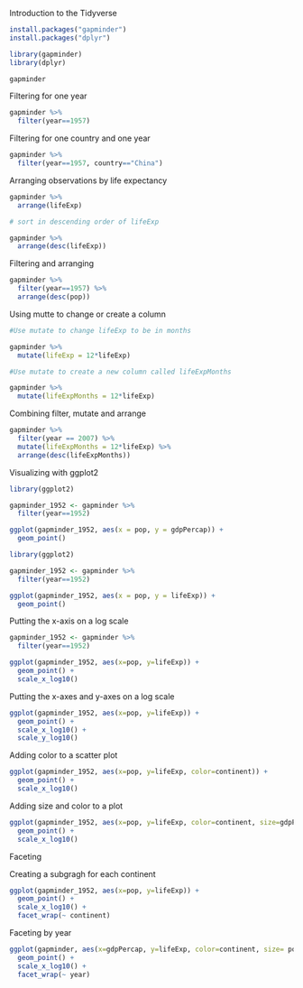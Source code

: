 Introduction to the Tidyverse

```{r}
install.packages("gapminder")
install.packages("dplyr")

library(gapminder)
library(dplyr)

gapminder

```
Filtering for one year

```{r}
gapminder %>%
  filter(year==1957)
```
Filtering for one country and one year

```{r}
gapminder %>%
  filter(year==1957, country=="China")
```

Arranging observations by life expectancy

```{r}
gapminder %>%
  arrange(lifeExp)

# sort in descending order of lifeExp

gapminder %>%
  arrange(desc(lifeExp))
```
Filtering and arranging
```{r}
gapminder %>%
  filter(year==1957) %>%
  arrange(desc(pop))
```
Using mutte to change or create a column

```{r}
#Use mutate to change lifeExp to be in months

gapminder %>%
  mutate(lifeExp = 12*lifeExp)

#Use mutate to create a new column called lifeExpMonths

gapminder %>%
  mutate(lifeExpMonths = 12*lifeExp)

```
Combining filter, mutate and arrange

```{r}
gapminder %>%
  filter(year == 2007) %>%
  mutate(lifeExpMonths = 12*lifeExp) %>%
  arrange(desc(lifeExpMonths))
```
Visualizing with ggplot2
```{r}
library(ggplot2)

gapminder_1952 <- gapminder %>%
  filter(year==1952)

ggplot(gapminder_1952, aes(x = pop, y = gdpPercap)) + 
  geom_point()

```
```{r}
library(ggplot2)

gapminder_1952 <- gapminder %>%
  filter(year==1952)

ggplot(gapminder_1952, aes(x = pop, y = lifeExp)) + 
  geom_point()

```
Putting the x-axis on a log scale

```{r}
gapminder_1952 <- gapminder %>%
  filter(year==1952)

ggplot(gapminder_1952, aes(x=pop, y=lifeExp)) +
  geom_point() +
  scale_x_log10()
```
Putting the x-axes and y-axes on a log scale

```{r}
ggplot(gapminder_1952, aes(x=pop, y=lifeExp)) +
  geom_point() +
  scale_x_log10() +
  scale_y_log10()
```
Adding color to a scatter plot

```{r}
ggplot(gapminder_1952, aes(x=pop, y=lifeExp, color=continent)) +
  geom_point() + 
  scale_x_log10()
```

Adding size and color to a plot
```{r}
ggplot(gapminder_1952, aes(x=pop, y=lifeExp, color=continent, size=gdpPercap)) +
  geom_point() + 
  scale_x_log10()
```

Faceting

Creating a subgragh for each continent

```{r}
ggplot(gapminder_1952, aes(x=pop, y=lifeExp)) +
  geom_point() + 
  scale_x_log10() +
  facet_wrap(~ continent)
```

Faceting by year

```{r}
ggplot(gapminder, aes(x=gdpPercap, y=lifeExp, color=continent, size= pop)) +
  geom_point() + 
  scale_x_log10() +
  facet_wrap(~ year)
```

